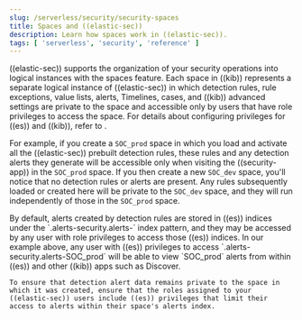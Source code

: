 ```yaml
---
slug: /serverless/security/security-spaces
title: Spaces and ((elastic-sec))
description: Learn how spaces work in ((elastic-sec)).
tags: [ 'serverless', 'security', 'reference' ]
---
```


((elastic-sec)) supports the organization of your security operations into logical instances with the <DocLink slug="/serverless/spaces">spaces</DocLink> feature. Each space in ((kib)) represents a separate logical instance of ((elastic-sec)) in which detection rules, rule exceptions, value lists, alerts, Timelines, cases, and ((kib)) advanced settings are private to the space and accessible only by users that have role privileges to access the space. For details about configuring privileges for ((es)) and ((kib)), refer to <DocLink slug="/serverless/security/detections-requirements" section="detections-permissions-section" />.

For example, if you create a `SOC_prod` space in which you load and activate all the ((elastic-sec)) prebuilt detection rules, these rules and any detection alerts they generate will be accessible only when visiting the ((security-app)) in the `SOC_prod` space. If you then create a new `SOC_dev` space, you'll notice that no detection rules or alerts are present. Any rules subsequently loaded or created here will be private to the `SOC_dev` space, and they will run independently of those in the `SOC_prod` space.

<DocCallOut title="Note">    
    By default, alerts created by detection rules are stored in ((es)) indices under the `.alerts-security.alerts-<space-name>` index pattern, and they may be accessed by any user with role privileges to access those ((es)) indices. In our example above, any user with ((es)) privileges to access `.alerts-security.alerts-SOC_prod` will be able to view `SOC_prod` alerts from within ((es)) and other ((kib)) apps such as Discover. 

    To ensure that detection alert data remains private to the space in which it was created, ensure that the roles assigned to your ((elastic-sec)) users include ((es)) privileges that limit their access to alerts within their space's alerts index. 
</DocCallOut>
